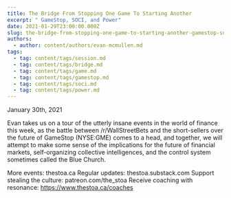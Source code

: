 ```yaml
---
title: The Bridge From Stopping One Game To Starting Another
excerpt: " GameStop, SOCI, and Power"
date: 2021-01-29T23:00:00.000Z
slug: the-bridge-from-stopping-one-game-to-starting-another-gamestop-soci-and-power
authors:
  - author: content/authors/evan-mcmullen.md
tags:
  - tag: content/tags/session.md
  - tag: content/tags/bridge.md
  - tag: content/tags/game.md
  - tag: content/tags/gamestop.md
  - tag: content/tags/soci.md
  - tag: content/tags/power.md
---
```


January 30th, 2021

Evan takes us on a tour of the utterly insane events in the world of finance this week, as the battle between /r/WallStreetBets and the short-sellers over the future of GameStop (NYSE:GME) comes to a head, and together, we will attempt to make some sense of the implications for the future of financial markets, self-organizing collective intelligences, and the control system sometimes called the Blue Church.

More events: thestoa.ca
Regular updates: thestoa.substack.com
Support stealing the culture: patreon.com/the_stoa
Receive coaching with resonance: https://www.thestoa.ca/coaches
